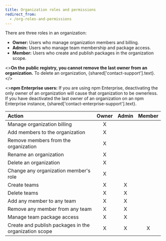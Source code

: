 ```yaml
---
title: Organization roles and permissions
redirect_from:
  - /org-roles-and-permissions
---
```


There are three roles in an organization:

- **Owner:** Users who manage organization members and billing.
- **Admin:** Users who manage team membership and package access.
- **Member:** Users who create and publish packages in the organization scope.

<><strong>On the public registry, you cannot remove the last owner from an organization.</strong> To delete an organization, {shared['contact-support'].text}.</>

<Note>
<><strong>npm Enterprise users:</strong> If you are using npm Enterprise, deactivating the only owner of an organization will cause that organization to be ownerless. If you have deactivated the last owner of an organization on an npm Enterprise instance, {shared['contact-enterprise-support'].text}.</>
</Note>

| Action                                                | **Owner** | **Admin** | **Member** |
|:------------------------------------------------------|:---------:|:---------:|:----------:|
| Manage organization billing                           | X         |         |          |
| Add members to the organization                       | X         |         |          |
| Remove members from the organization                  | X         |         |          |
| Rename an organization                                | X         |         |          |
| Delete an organization                                | X         |         |          |
| Change any organization member's role                 | X         |         |          |
| Create teams                                          | X         | X        |          |
| Delete teams                                          | X         | X        |          |
| Add any member to any team                            | X         | X        |          |
| Remove any member from any team                       | X         | X        |          |
| Manage team package access                            | X         | X        |          |
| Create and publish packages in the organization scope | X         | X        | X         |
